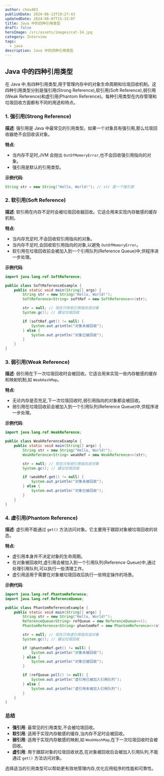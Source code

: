 ```yaml
---
author: chou403
publishDate: 2024-06-13T19:27:43
updatedDate: 2024-08-07T15:33:07
title: Java 中的四种引用类型
draft: false
heroImage: /src/assets/images/cat-14.jpg
category: Interview
tags:
  - java
description: Java 中的四种引用类型
---
```


## Java 中的四种引用类型

在 Java 中,有四种引用类型,用于管理内存中的对象生命周期和垃圾回收机制。这四种引用类型分别是强引用(Strong Reference),软引用(Soft Reference),弱引用(Weak Reference)和虚引用(Phantom Reference)。每种引用类型在内存管理和垃圾回收方面都有不同的用途和特点。

### 1. 强引用(Strong Reference)

**描述**: 强引用是 Java 中最常见的引用类型。如果一个对象具有强引用,那么垃圾回收器绝不会回收该对象。

**特点**:

- 当内存不足时,JVM 会抛出 `OutOfMemoryError`,也不会回收强引用指向的对象。
- 强引用是默认的引用类型。

**示例代码**:

```java
String str = new String("Hello, World!"); // str 是一个强引用
```

### 2. 软引用(Soft Reference)

**描述**: 软引用在内存不足时会被垃圾回收器回收。它适合用来实现内存敏感的缓存机制。

**特点**:

- 当内存充足时,不会回收软引用指向的对象。
- 当内存不足时,会回收软引用指向的对象,以避免 `OutOfMemoryError`。
- 软引用在垃圾回收前会被加入到一个引用队列(Reference Queue)中,供程序进一步处理。

**示例代码**:

```java
import java.lang.ref.SoftReference;

public class SoftReferenceExample {
    public static void main(String[] args) {
        String str = new String("Hello, World!");
        SoftReference<String> softRef = new SoftReference<>(str);

        str = null; // 现在只有软引用指向该对象
        System.gc(); // 建议垃圾回收

        if (softRef.get() != null) {
            System.out.println("对象未被回收");
        } else {
            System.out.println("对象已被回收");
        }
    }
}
```

### 3. 弱引用(Weak Reference)

**描述**: 弱引用在下一次垃圾回收时会被回收。它适合用来实现一些内存敏感的缓存和映射机制,如 `WeakHashMap`。

**特点**:

- 无论内存是否充足,下一次垃圾回收时,弱引用指向的对象都会被回收。
- 弱引用在垃圾回收前会被加入到一个引用队列(Reference Queue)中,供程序进一步处理。

**示例代码**:

```java
import java.lang.ref.WeakReference;

public class WeakReferenceExample {
    public static void main(String[] args) {
        String str = new String("Hello, World!");
        WeakReference<String> weakRef = new WeakReference<>(str);

        str = null; // 现在只有弱引用指向该对象
        System.gc(); // 建议垃圾回收

        if (weakRef.get() != null) {
            System.out.println("对象未被回收");
        } else {
            System.out.println("对象已被回收");
        }
    }
}
```

### 4. 虚引用(Phantom Reference)

**描述**: 虚引用不能通过 `get()` 方法访问对象。它主要用于跟踪对象被垃圾回收的状态。

**特点**:

- 虚引用本身并不决定对象的生命周期。
- 在对象被回收时,虚引用会被加入到一个引用队列(Reference Queue)中,通过处理引用队列,可以执行一些清理工作。
- 虚引用适用于需要在对象被垃圾回收后执行一些特定操作的场景。

**示例代码**:

```java
import java.lang.ref.PhantomReference;
import java.lang.ref.ReferenceQueue;

public class PhantomReferenceExample {
    public static void main(String[] args) {
        String str = new String("Hello, World!");
        ReferenceQueue<String> refQueue = new ReferenceQueue<>();
        PhantomReference<String> phantomRef = new PhantomReference<>(str, refQueue);

        str = null; // 现在只有虚引用指向该对象
        System.gc(); // 建议垃圾回收

        if (phantomRef.get() != null) {
            System.out.println("对象未被回收");
        } else {
            System.out.println("对象已被回收");
        }

        if (refQueue.poll() != null) {
            System.out.println("虚引用已被加入引用队列");
        } else {
            System.out.println("虚引用未被加入引用队列");
        }
    }
}
```

### 总结

- **强引用**: 最常见的引用类型,不会被垃圾回收。
- **软引用**: 适用于实现内存敏感的缓存,当内存不足时会被回收。
- **弱引用**: 适用于实现内存敏感的映射,如 `WeakHashMap`,在下一次垃圾回收时会被回收。
- **虚引用**: 用于跟踪对象的垃圾回收状态,在对象被回收后会被加入引用队列,不能通过 `get()` 方法访问对象。

选择适当的引用类型可以帮助更有效地管理内存,优化应用程序的性能和可靠性。
